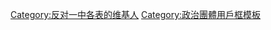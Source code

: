 {{Userbox-2
|border-c = Red
|id1-c = Red
|id1 = 各说各话
|id2-c = Red
|id2 = 不切实际
|info-c = white
|info-s = 10
|info = 這个用戶'''反对[[一中各表]]'''原则，认为该原则无法达成真正的[[一个中国]]。
}}
<includeonly>[[Category:反对一中各表的维基人|{{PAGENAME}}]]</includeonly><noinclude>
[[Category:反对一中各表的维基人]]
[[Category:政治團體用戶框模板]]
</noinclude>
